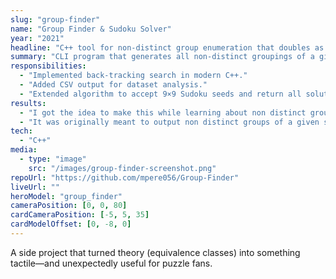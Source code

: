 ```yaml
---
slug: "group-finder"
name: "Group Finder & Sudoku Solver"
year: "2021"
headline: "C++ tool for non-distinct group enumeration that doubles as a Sudoku brute-solver"
summary: "CLI program that generates all non-distinct groupings of a given size; later adapted to enumerate valid Sudoku grids."
responsibilities:
  - "Implemented back-tracking search in modern C++."
  - "Added CSV output for dataset analysis."
  - "Extended algorithm to accept 9×9 Sudoku seeds and return all solutions."
results:
  - "I got the idea to make this while learning about non distinct groups in abstract algebra."
  - "It was originally meant to output non distinct groups of a given size. I later realized I could also input a sudoku puzzle into this and it will find all the possible solutions for it."
tech:
  - "C++"
media:
  - type: "image"
    src: "/images/group-finder-screenshot.png"
repoUrl: "https://github.com/mpere056/Group-Finder"
liveUrl: ""
heroModel: "group_finder"
cameraPosition: [0, 0, 80]
cardCameraPosition: [-5, 5, 35]
cardModelOffset: [0, -8, 0]
---
```

A side project that turned theory (equivalence classes) into something tactile—and unexpectedly useful for puzzle fans.
